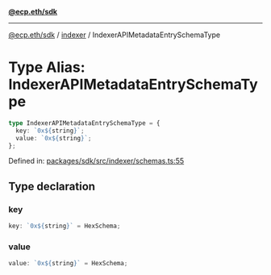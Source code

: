[**@ecp.eth/sdk**](../../index.mdx)

***

[@ecp.eth/sdk](/sdk-reference/index.mdx) / [indexer](/sdk-reference/indexer/index.mdx) / IndexerAPIMetadataEntrySchemaType

# Type Alias: IndexerAPIMetadataEntrySchemaType

```ts
type IndexerAPIMetadataEntrySchemaType = {
  key: `0x${string}`;
  value: `0x${string}`;
};
```

Defined in: [packages/sdk/src/indexer/schemas.ts:55](https://github.com/ecp-eth/comments-monorepo/blob/main/packages/sdk/src/indexer/schemas.ts#L55)

## Type declaration

### key

```ts
key: `0x${string}` = HexSchema;
```

### value

```ts
value: `0x${string}` = HexSchema;
```
